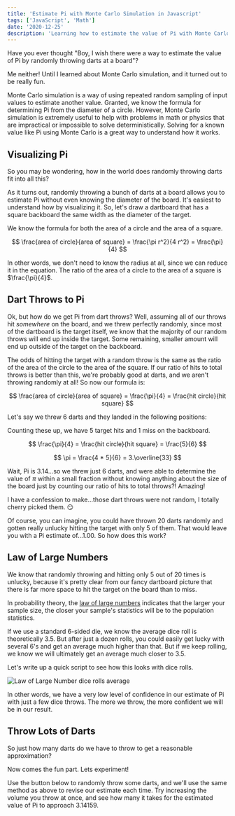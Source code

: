 ```yaml
---
title: 'Estimate Pi with Monte Carlo Simulation in Javascript'
tags: ['JavaScript', 'Math']
date: '2020-12-25'
description: 'Learning how to estimate the value of Pi with Monte Carlos simulations using Javascript.'
---
```


<link
  rel="stylesheet"
  href="https://cdn.jsdelivr.net/npm/katex@0.11.0/dist/katex.min.css"
  integrity="sha384-BdGj8xC2eZkQaxoQ8nSLefg4AV4/AwB3Fj+8SUSo7pnKP6Eoy18liIKTPn9oBYNG"
  crossOrigin="anonymous"
/>

Have you ever thought "Boy, I wish there were a way to estimate the value of Pi by randomly throwing darts at a board"?

Me neither! Until I learned about Monte Carlo simulation, and it turned out to be really fun.

Monte Carlo simulation is a way of using repeated random sampling of input values to estimate another value. Granted, we know the formula for determining Pi from the diameter of a circle. However, Monte Carlo simulation is extremely useful to help with problems in math or physics that are impractical or impossible to solve deterministically. Solving for a known value like Pi using Monte Carlo is a great way to understand how it works.

## Visualizing Pi

So you may be wondering, how in the world does randomly throwing darts fit into all this?

As it turns out, randomly throwing a bunch of darts at a board allows you to estimate Pi without even knowing the diameter of the board. It's easiest to understand how by visualizing it. So, let's draw a dartboard that has a square backboard the same width as the diameter of the target.

<div className="flex flex-col items-center">
  <PiEstimatorChart pointArray={[]} />
</div>

We know the formula for both the area of a circle and the area of a square.

$$
\frac{area of circle}{area of square} = \frac{\pi r^2}{4 r^2} = \frac{\pi}{4}
$$

In other words, we don't need to know the radius at all, since we can reduce it in the equation. The ratio of the area of a circle to the area of a square is $\frac{\pi}{4}$.

## Dart Throws to Pi

Ok, but how do we get Pi from dart throws? Well, assuming all of our throws hit _somewhere_ on the board, and we threw perfectly randomly, since most of the dartboard is the target itself, we know that the majority of our random throws will end up inside the target. Some remaining, smaller amount will end up outside of the target on the backboard.

The odds of hitting the target with a random throw is the same as the ratio of the area of the circle to the area of the square. If our ratio of hits to total throws is better than this, we're probably good at darts, and we aren't throwing randomly at all! So now our formula is:

$$
\frac{area of circle}{area of square} = \frac{\pi}{4} = \frac{hit circle}{hit square}
$$

Let's say we threw 6 darts and they landed in the following positions:

<div className="flex flex-col items-center">
  <PiEstimatorChart
    pointArray={[
      { x: 10, y: 90 },
      { x: 30, y: 80 },
      { x: 25, y: 40 },
      { x: 29, y: 65 },
      { x: 77, y: 33 },
      { x: 55, y: 77 }
    ]}
  />
</div>

Counting these up, we have 5 target hits and 1 miss on the backboard.

$$
\frac{\pi}{4} = \frac{hit circle}{hit square} = \frac{5}{6}
$$

$$
\pi = \frac{4 * 5}{6} = 3.\overline{33}
$$

Wait, Pi is 3.14...so we threw just 6 darts, and were able to determine the value of $\pi$ within a small fraction without knowing anything about the size of the board just by counting our ratio of hits to total throws?! Amazing!

I have a confession to make...those dart throws were not random, I totally cherry picked them. 😏

Of course, you can imagine, you could have thrown 20 darts randomly and gotten really unlucky hitting the target with only 5 of them. That would leave you with a Pi estimate of...1.00. So how does this work?

## Law of Large Numbers

We know that randomly throwing and hitting only 5 out of 20 times is unlucky, because it's pretty clear from our fancy dartboard picture that there is far more space to hit the target on the board than to miss.

In probability theory, the [law of large numbers](https://en.wikipedia.org/wiki/Law_of_large_numbers) indicates that the larger your sample size, the closer your sample's statistics will be to the population statistics.

If we use a standard 6-sided die, we know the average dice roll is theoretically 3.5. But after just a dozen rolls, you could easily get lucky with several 6's and get an average much higher than that. But if we keep rolling, we know we will ultimately get an average much closer to 3.5.

Let's write up a quick script to see how this looks with dice rolls.

![Law of Large Number dice rolls average](./lln-dice.svg)

In other words, we have a very low level of confidence in our estimate of Pi with just a few dice throws. The more we throw, the more confident we will be in our result.

## Throw Lots of Darts

So just how many darts do we have to throw to get a reasonable approximation?

Now comes the fun part. Lets experiment!

Use the button below to randomly throw some darts, and we'll use the same method as above to revise our estimate each time. Try increasing the volume you throw at once, and see how many it takes for the estimated value of Pi to approach 3.14159.

